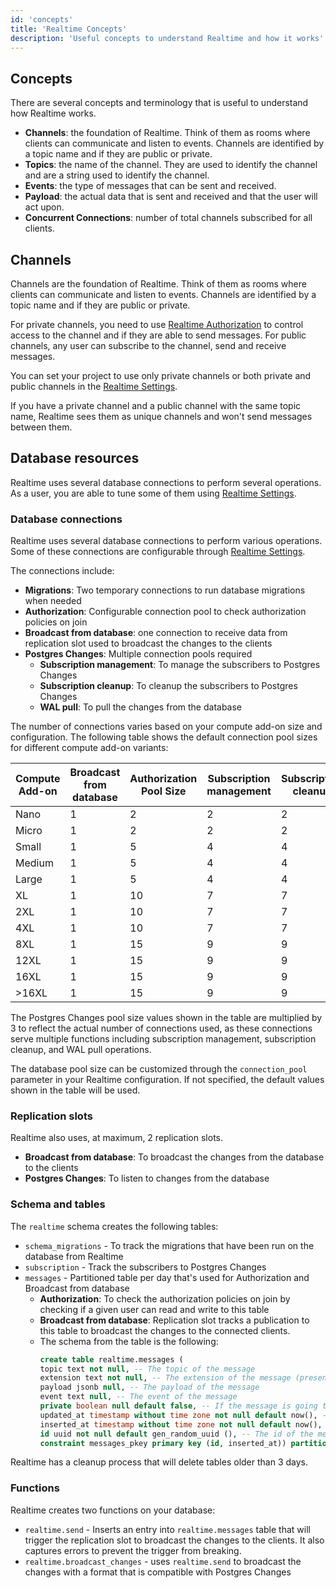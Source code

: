 ```yaml
---
id: 'concepts'
title: 'Realtime Concepts'
description: 'Useful concepts to understand Realtime and how it works'
---
```


## Concepts

There are several concepts and terminology that is useful to understand how Realtime works.

- **Channels**: the foundation of Realtime. Think of them as rooms where clients can communicate and listen to events. Channels are identified by a topic name and if they are public or private.
- **Topics**: the name of the channel. They are used to identify the channel and are a string used to identify the channel.
- **Events**: the type of messages that can be sent and received.
- **Payload**: the actual data that is sent and received and that the user will act upon.
- **Concurrent Connections**: number of total channels subscribed for all clients.

## Channels

Channels are the foundation of Realtime. Think of them as rooms where clients can communicate and listen to events. Channels are identified by a topic name and if they are public or private.

For private channels, you need to use [Realtime Authorization](/docs/guides/realtime/authorization) to control access to the channel and if they are able to send messages.
For public channels, any user can subscribe to the channel, send and receive messages.

You can set your project to use only private channels or both private and public channels in the [Realtime Settings](/docs/guides/realtime/settings).

<Admonition type="note">

If you have a private channel and a public channel with the same topic name, Realtime sees them as unique channels and won't send messages between them.

</Admonition>

## Database resources

Realtime uses several database connections to perform several operations. As a user, you are able to tune some of them using [Realtime Settings](/docs/guides/realtime/settings).

### Database connections

Realtime uses several database connections to perform various operations. Some of these connections are configurable through [Realtime Settings](/docs/guides/realtime/settings).

The connections include:

- **Migrations**: Two temporary connections to run database migrations when needed
- **Authorization**: Configurable connection pool to check authorization policies on join
- **Broadcast from database**: one connection to receive data from replication slot used to broadcast the changes to the clients
- **Postgres Changes**: Multiple connection pools required
  - **Subscription management**: To manage the subscribers to Postgres Changes
  - **Subscription cleanup**: To cleanup the subscribers to Postgres Changes
  - **WAL pull**: To pull the changes from the database

The number of connections varies based on your compute add-on size and configuration. The following table shows the default connection pool sizes for different compute add-on variants:

| Compute Add-on | Broadcast from database | Authorization Pool Size | Subscription management | Subscription cleanup | WAL pull |
| -------------- | ----------------------- | ----------------------- | ----------------------- | -------------------- | -------- |
| Nano           | 1                       | 2                       | 2                       | 2                    | 2        |
| Micro          | 1                       | 2                       | 2                       | 2                    | 2        |
| Small          | 1                       | 5                       | 4                       | 4                    | 4        |
| Medium         | 1                       | 5                       | 4                       | 4                    | 4        |
| Large          | 1                       | 5                       | 4                       | 4                    | 4        |
| XL             | 1                       | 10                      | 7                       | 7                    | 7        |
| 2XL            | 1                       | 10                      | 7                       | 7                    | 7        |
| 4XL            | 1                       | 10                      | 7                       | 7                    | 7        |
| 8XL            | 1                       | 15                      | 9                       | 9                    | 9        |
| 12XL           | 1                       | 15                      | 9                       | 9                    | 9        |
| 16XL           | 1                       | 15                      | 9                       | 9                    | 9        |
| >16XL          | 1                       | 15                      | 9                       | 9                    | 9        |

<Admonition type="note">

The Postgres Changes pool size values shown in the table are multiplied by 3 to reflect the actual number of connections used, as these connections serve multiple functions including subscription management, subscription cleanup, and WAL pull operations.

The database pool size can be customized through the `connection_pool` parameter in your Realtime configuration. If not specified, the default values shown in the table will be used.

</Admonition>

### Replication slots

Realtime also uses, at maximum, 2 replication slots.

- **Broadcast from database**: To broadcast the changes from the database to the clients
- **Postgres Changes**: To listen to changes from the database

### Schema and tables

The `realtime` schema creates the following tables:

- `schema_migrations` - To track the migrations that have been run on the database from Realtime
- `subscription` - Track the subscribers to Postgres Changes
- `messages` - Partitioned table per day that's used for Authorization and Broadcast from database
  - **Authorization**: To check the authorization policies on join by checking if a given user can read and write to this table
  - **Broadcast from database**: Replication slot tracks a publication to this table to broadcast the changes to the connected clients.
  - The schema from the table is the following:
    ```sql
    create table realtime.messages (
    topic text not null, -- The topic of the message
    extension text not null, -- The extension of the message (presence, broadcast)
    payload jsonb null, -- The payload of the message
    event text null, -- The event of the message
    private boolean null default false, -- If the message is going to use a private channel
    updated_at timestamp without time zone not null default now(), -- The timestamp of the message
    inserted_at timestamp without time zone not null default now(), -- The timestamp of the message
    id uuid not null default gen_random_uuid (), -- The id of the message
    constraint messages_pkey primary key (id, inserted_at)) partition by RANGE (inserted_at);
    ```

<Admonition type="note">

Realtime has a cleanup process that will delete tables older than 3 days.

</Admonition>

### Functions

Realtime creates two functions on your database:

- `realtime.send` - Inserts an entry into `realtime.messages` table that will trigger the replication slot to broadcast the changes to the clients. It also captures errors to prevent the trigger from breaking.
- `realtime.broadcast_changes` - uses `realtime.send` to broadcast the changes with a format that is compatible with Postgres Changes
